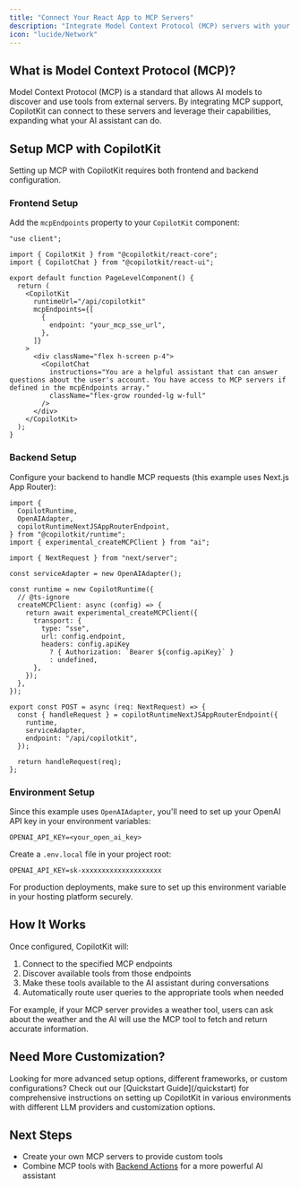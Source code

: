 ```yaml
---
title: "Connect Your React App to MCP Servers"
description: "Integrate Model Context Protocol (MCP) servers with your existing React application for enhanced AI capabilities"
icon: "lucide/Network"
---
```


## What is Model Context Protocol (MCP)?

Model Context Protocol (MCP) is a standard that allows AI models to discover and use tools from external servers. By integrating MCP support, CopilotKit can connect to these servers and leverage their capabilities, expanding what your AI assistant can do.

## Setup MCP with CopilotKit

Setting up MCP with CopilotKit requires both frontend and backend configuration.

### Frontend Setup

Add the `mcpEndpoints` property to your `CopilotKit` component:

```tsx
"use client";

import { CopilotKit } from "@copilotkit/react-core";
import { CopilotChat } from "@copilotkit/react-ui";

export default function PageLevelComponent() {
  return (
    <CopilotKit
      runtimeUrl="/api/copilotkit"
      mcpEndpoints={[
        {
          endpoint: "your_mcp_sse_url",
        },
      ]}
    >
      <div className="flex h-screen p-4">
        <CopilotChat
          instructions="You are a helpful assistant that can answer questions about the user's account. You have access to MCP servers if defined in the mcpEndpoints array."
          className="flex-grow rounded-lg w-full"
        />
      </div>
    </CopilotKit>
  );
}
```

### Backend Setup

Configure your backend to handle MCP requests (this example uses Next.js App Router):

```tsx
import {
  CopilotRuntime,
  OpenAIAdapter,
  copilotRuntimeNextJSAppRouterEndpoint,
} from "@copilotkit/runtime";
import { experimental_createMCPClient } from "ai";

import { NextRequest } from "next/server";

const serviceAdapter = new OpenAIAdapter();

const runtime = new CopilotRuntime({
  // @ts-ignore
  createMCPClient: async (config) => {
    return await experimental_createMCPClient({
      transport: {
        type: "sse",
        url: config.endpoint,
        headers: config.apiKey
          ? { Authorization: `Bearer ${config.apiKey}` }
          : undefined,
      },
    });
  },
});

export const POST = async (req: NextRequest) => {
  const { handleRequest } = copilotRuntimeNextJSAppRouterEndpoint({
    runtime,
    serviceAdapter,
    endpoint: "/api/copilotkit",
  });

  return handleRequest(req);
};
```

### Environment Setup

Since this example uses `OpenAIAdapter`, you'll need to set up your OpenAI API key in your environment variables:

```
OPENAI_API_KEY=<your_open_ai_key>
```

Create a `.env.local` file in your project root:

```
OPENAI_API_KEY=sk-xxxxxxxxxxxxxxxxxxxx
```

For production deployments, make sure to set up this environment variable in your hosting platform securely.

## How It Works

Once configured, CopilotKit will:

1. Connect to the specified MCP endpoints
2. Discover available tools from those endpoints
3. Make these tools available to the AI assistant during conversations
4. Automatically route user queries to the appropriate tools when needed

For example, if your MCP server provides a weather tool, users can ask about the weather and the AI will use the MCP tool to fetch and return accurate information.

## Need More Customization?

<Callout>
  Looking for more advanced setup options, different frameworks, or custom
  configurations? Check out our [Quickstart Guide](/quickstart) for
  comprehensive instructions on setting up CopilotKit in various environments
  with different LLM providers and customization options.
</Callout>

## Next Steps

- Create your own MCP servers to provide custom tools
- Combine MCP tools with [Backend Actions](/guides/backend-actions) for a more powerful AI assistant

